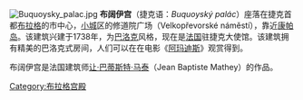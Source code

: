 {{unreferenced|time=2009-12-18T08:57:46+00:00}}
[[File:Buquoysky_palac.jpg|thumb]]
'''布阔伊宫'''（捷克语：''Buquoyský palác''）座落在捷克首都[[布拉格|布拉格]]的市中心，[[布拉格小城|小城]]区的修道院广场（Velkopřevorské náměstí），靠近[[康帕岛|康帕岛]]。该建筑兴建于1738年，为[[巴洛克|巴洛克]]风格，现在是[[法国|法国]]驻捷克大使馆。该建筑拥有精美的巴洛克式房间，人们可以在在电影《[[阿玛迪斯|阿玛迪斯]]》观赏得到。

布阔伊宫是法国建筑师[[让·巴蒂斯特·马泰|让·巴蒂斯特·马泰]]（Jean Baptiste Mathey）的作品。

[[Category:布拉格宫殿|Category:布拉格宫殿]]